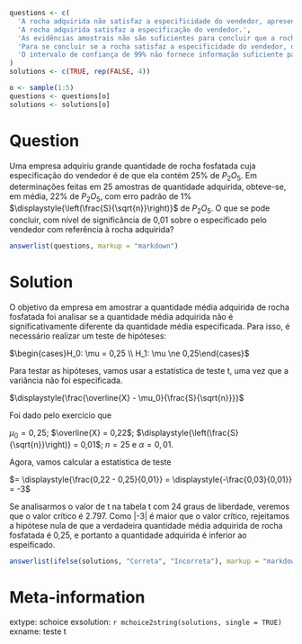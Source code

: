 ```r

questions <- c(
  'A rocha adquirida não satisfaz a especificidade do vendedor, apresentando teor médio de $P_2O_5$ inferior ao especificado.',
  'A rocha adquirida satisfaz a especificação do vendedor.',
  'As evidências amostrais não são suficientes para concluir que a rocha adquirida não satisfaz a especificação do vendedor.',
  'Para se concluir se a rocha satisfaz a especificidade do vendedor, deve-se fazer um teste de hipóteses.',
  'O intervalo de confiança de 99% não fornece informação suficiente para a decisão.'
)
solutions <- c(TRUE, rep(FALSE, 4))

o <- sample(1:5)
questions <- questions[o]
solutions <- solutions[o]

```

Question
========

Uma empresa adquiriu grande quantidade de rocha fosfatada cuja especificação do vendedor é de que ela contém 25% de $P_2O_5$. Em determinações feitas em 25 amostras de quantidade adquirida, obteve-se, em média, 22% de $P_2O_5$, com erro padrão de 1% $\displaystyle{\left(\frac{S}{\sqrt{n}}\right)}$ de $P_2O_5$. O que se pode concluir, com nível de significância de 0,01 sobre o especificado pelo vendedor com referência à rocha adquirida?

```r
answerlist(questions, markup = "markdown")
```

Solution
========

O objetivo da empresa em amostrar a quantidade média adquirida de rocha fosfatada foi analisar se a quantidade média adquirida não é significativamente diferente da quantidade média especificada. Para isso, é necessário realizar um teste de hipóteses:

$\begin{cases}H_0: \mu = 0,25 \\ H_1: \mu \ne 0,25\end{cases}$

Para testar as hipóteses, vamos usar a estatística de teste t, uma vez que a variância não foi especificada.

$\displaystyle{\frac{\overline{X} - \mu_0}{\frac{S}{\sqrt{n}}}}$

Foi dado pelo exercício que

$\mu_0 = 0,25$; $\overline{X} = 0,22$; $\displaystyle{\left(\frac{S}{\sqrt{n}}\right)} = 0,01$; $n = 25$ e $\alpha = 0,01$.

Agora, vamos calcular a estatística de teste

$= \displaystyle{\frac{0,22 - 0,25}{0,01}} = \displaystyle{-\frac{0,03}{0,01}} = -3$

Se analisarmos o valor de t na tabela t com 24 graus de liberdade, veremos que o valor crítico é 2.797. Como |-3| é maior que o valor crítico, rejeitamos a hipótese nula de que a verdadeira quantidade média adquirida de rocha fosfatada é 0,25, e portanto a quantidade adquirida é inferior ao espeificado.


```r
answerlist(ifelse(solutions, "Correta", "Incorreta"), markup = "markdown")
```

Meta-information
================
extype: schoice
exsolution: `r mchoice2string(solutions, single = TRUE)`
exname: teste t